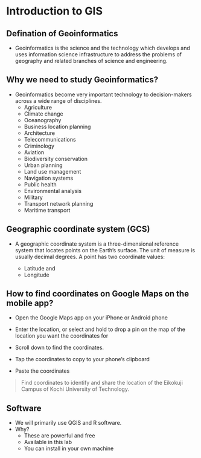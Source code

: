 # Introduction to GIS

## Defination of Geoinformatics

-   Geoinformatics is the science and the technology which develops and uses information science infrastructure to address the problems of geography and related branches of science and engineering.

## Why we need to study Geoinformatics?

-   Geoinformatics become very important technology to decision-makers across a wide range of disciplines.
    -   Agriculture
    -   Climate change
    -   Oceanography
    -   Business location planning
    -   Architecture
    -   Telecommunications
    -   Criminology
    -   Aviation
    -   Biodiversity conservation
    -   Urban planning
    -   Land use management
    -   Navigation systems
    -   Public health
    -   Environmental analysis
    -   Military
    -   Transport network planning
    -   Maritime transport

## Geographic coordinate system (GCS)

-   A geographic coordinate system is a three-dimensional reference system that locates points on the Earth's surface. The unit of measure is usually decimal degrees. A point has two coordinate values:

    -   Latitude and
    -   Longitude

## How to find coordinates on Google Maps on the mobile app?

-   Open the Google Maps app on your iPhone or Android phone

-   Enter the location, or select and hold to drop a pin on the map of the location you want the coordinates for

-   Scroll down to find the coordinates.

-   Tap the coordinates to copy to your phone's clipboard

-   Paste the coordinates

> Find coordinates to identify and share the location of the Eikokuji Campus of Kochi University of Technology.

## Software

-   We will primarily use QGIS and R software.
-   Why?
    -   These are powerful and free
    -   Available in this lab
    -   You can install in your own machine
